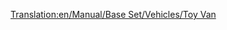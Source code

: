 [[Translation:en/Manual/Base Set/Vehicles/Toy Van]]
{{fr/Wagon|Nom=Wagon de jouets
|Coût=1 072£ (2 144$)
|Poids=21 / 23 t
|Capacité=20 jouets
|MonoCoût="
|Image=[[File:en/Toyvan.png]]
|MonoPoids=21 / 24 t
|MonoCapacité=25 jouets
|MagCoût="
|MagPoids="
|MagCapacité=27 jouets
|Description=Pas encore de description fournie. Ajoutez-en une si vous voulez.
}}